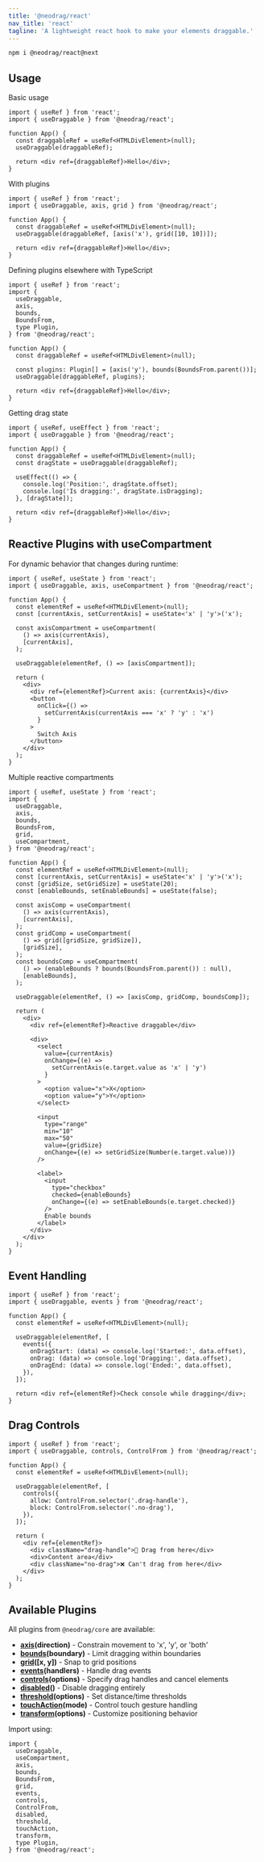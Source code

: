 ```yaml
---
title: '@neodrag/react'
nav_title: 'react'
tagline: 'A lightweight react hook to make your elements draggable.'
---
```


```sh
npm i @neodrag/react@next
```

## Usage

Basic usage

```tsx
import { useRef } from 'react';
import { useDraggable } from '@neodrag/react';

function App() {
  const draggableRef = useRef<HTMLDivElement>(null);
  useDraggable(draggableRef);

  return <div ref={draggableRef}>Hello</div>;
}
```

With plugins

```tsx
import { useRef } from 'react';
import { useDraggable, axis, grid } from '@neodrag/react';

function App() {
  const draggableRef = useRef<HTMLDivElement>(null);
  useDraggable(draggableRef, [axis('x'), grid([10, 10])]);

  return <div ref={draggableRef}>Hello</div>;
}
```

Defining plugins elsewhere with TypeScript

```tsx
import { useRef } from 'react';
import {
  useDraggable,
  axis,
  bounds,
  BoundsFrom,
  type Plugin,
} from '@neodrag/react';

function App() {
  const draggableRef = useRef<HTMLDivElement>(null);

  const plugins: Plugin[] = [axis('y'), bounds(BoundsFrom.parent())];
  useDraggable(draggableRef, plugins);

  return <div ref={draggableRef}>Hello</div>;
}
```

Getting drag state

```tsx
import { useRef, useEffect } from 'react';
import { useDraggable } from '@neodrag/react';

function App() {
  const draggableRef = useRef<HTMLDivElement>(null);
  const dragState = useDraggable(draggableRef);

  useEffect(() => {
    console.log('Position:', dragState.offset);
    console.log('Is dragging:', dragState.isDragging);
  }, [dragState]);

  return <div ref={draggableRef}>Hello</div>;
}
```

## Reactive Plugins with useCompartment

For dynamic behavior that changes during runtime:

```tsx
import { useRef, useState } from 'react';
import { useDraggable, axis, useCompartment } from '@neodrag/react';

function App() {
  const elementRef = useRef<HTMLDivElement>(null);
  const [currentAxis, setCurrentAxis] = useState<'x' | 'y'>('x');

  const axisCompartment = useCompartment(
    () => axis(currentAxis),
    [currentAxis],
  );

  useDraggable(elementRef, () => [axisCompartment]);

  return (
    <div>
      <div ref={elementRef}>Current axis: {currentAxis}</div>
      <button
        onClick={() =>
          setCurrentAxis(currentAxis === 'x' ? 'y' : 'x')
        }
      >
        Switch Axis
      </button>
    </div>
  );
}
```

Multiple reactive compartments

```tsx
import { useRef, useState } from 'react';
import {
  useDraggable,
  axis,
  bounds,
  BoundsFrom,
  grid,
  useCompartment,
} from '@neodrag/react';

function App() {
  const elementRef = useRef<HTMLDivElement>(null);
  const [currentAxis, setCurrentAxis] = useState<'x' | 'y'>('x');
  const [gridSize, setGridSize] = useState(20);
  const [enableBounds, setEnableBounds] = useState(false);

  const axisComp = useCompartment(
    () => axis(currentAxis),
    [currentAxis],
  );
  const gridComp = useCompartment(
    () => grid([gridSize, gridSize]),
    [gridSize],
  );
  const boundsComp = useCompartment(
    () => (enableBounds ? bounds(BoundsFrom.parent()) : null),
    [enableBounds],
  );

  useDraggable(elementRef, () => [axisComp, gridComp, boundsComp]);

  return (
    <div>
      <div ref={elementRef}>Reactive draggable</div>

      <div>
        <select
          value={currentAxis}
          onChange={(e) =>
            setCurrentAxis(e.target.value as 'x' | 'y')
          }
        >
          <option value="x">X</option>
          <option value="y">Y</option>
        </select>

        <input
          type="range"
          min="10"
          max="50"
          value={gridSize}
          onChange={(e) => setGridSize(Number(e.target.value))}
        />

        <label>
          <input
            type="checkbox"
            checked={enableBounds}
            onChange={(e) => setEnableBounds(e.target.checked)}
          />
          Enable bounds
        </label>
      </div>
    </div>
  );
}
```

## Event Handling

```tsx
import { useRef } from 'react';
import { useDraggable, events } from '@neodrag/react';

function App() {
  const elementRef = useRef<HTMLDivElement>(null);

  useDraggable(elementRef, [
    events({
      onDragStart: (data) => console.log('Started:', data.offset),
      onDrag: (data) => console.log('Dragging:', data.offset),
      onDragEnd: (data) => console.log('Ended:', data.offset),
    }),
  ]);

  return <div ref={elementRef}>Check console while dragging</div>;
}
```

## Drag Controls

```tsx
import { useRef } from 'react';
import { useDraggable, controls, ControlFrom } from '@neodrag/react';

function App() {
  const elementRef = useRef<HTMLDivElement>(null);

  useDraggable(elementRef, [
    controls({
      allow: ControlFrom.selector('.drag-handle'),
      block: ControlFrom.selector('.no-drag'),
    }),
  ]);

  return (
    <div ref={elementRef}>
      <div className="drag-handle">🔸 Drag from here</div>
      <div>Content area</div>
      <div className="no-drag">❌ Can't drag from here</div>
    </div>
  );
}
```

## Available Plugins

All plugins from `@neodrag/core` are available:

- **[axis](/docs/react/plugin/axis)(direction)** - Constrain movement to 'x', 'y', or 'both'
- **[bounds](/docs/react/plugin/bounds)(boundary)** - Limit dragging within boundaries
- **[grid](/docs/react/plugin/grid)([x, y])** - Snap to grid positions
- **[events](/docs/react/plugin/events)(handlers)** - Handle drag events
- **[controls](/docs/react/plugin/controls)(options)** - Specify drag handles and cancel elements
- **[disabled](/docs/react/plugin/disabled)()** - Disable dragging entirely
- **[threshold](/docs/react/plugin/threshold)(options)** - Set distance/time thresholds
- **[touchAction](/docs/react/plugin/touch-action)(mode)** - Control touch gesture handling
- **[transform](/docs/react/plugin/transform)(options)** - Customize positioning behavior

Import using:

```tsx
import {
  useDraggable,
  useCompartment,
  axis,
  bounds,
  BoundsFrom,
  grid,
  events,
  controls,
  ControlFrom,
  disabled,
  threshold,
  touchAction,
  transform,
  type Plugin,
} from '@neodrag/react';
```
